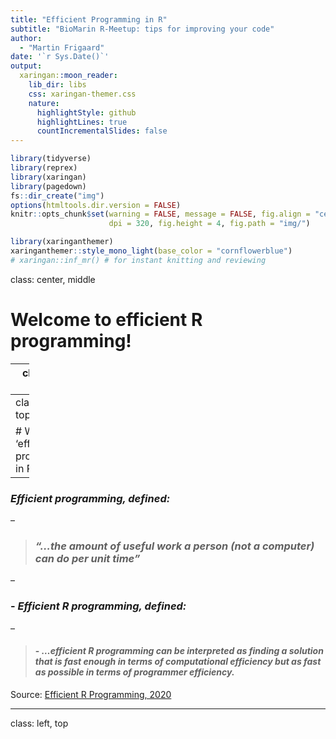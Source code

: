 ```yaml
---
title: "Efficient Programming in R"
subtitle: "BioMarin R-Meetup: tips for improving your code"  
author: 
  - "Martin Frigaard"
date: '`r Sys.Date()`'
output:
  xaringan::moon_reader:
    lib_dir: libs
    css: xaringan-themer.css
    nature:
      highlightStyle: github
      highlightLines: true
      countIncrementalSlides: false
---
```


```r
library(tidyverse)
library(reprex)
library(xaringan)
library(pagedown)
fs::dir_create("img")
options(htmltools.dir.version = FALSE)
knitr::opts_chunk$set(warning = FALSE, message = FALSE, fig.align = "center", 
                      dpi = 320, fig.height = 4, fig.path = "img/")

```

```r
library(xaringanthemer)
xaringanthemer::style_mono_light(base_color = "cornflowerblue")
# xaringan::inf_mr() # for instant knitting and reviewing
```

class: center, middle

# Welcome to efficient R programming!

---
class: left, top

# Objectives

### 1. Define efficiency/efficient programming in R  

### 2. Practices for improving programming efficiency  

### 3. Packages to improve your efficiency  


---
class: left, top

# What is the 'efficient' programming in R?

--

### *Efficient programming, defined:*

--

> ### ***"...the amount of useful work a person (not a computer) can do per unit time"***

--

### - *Efficient R programming, defined:*

--

> #### - ***...efficient R programming can be interpreted as finding a solution that is fast enough in terms of computational efficiency but as fast as possible in terms of programmer efficiency.***

Source: [Efficient R Programming, 2020](https://csgillespie.github.io/efficientR/introduction.html)

---
class: left, top









